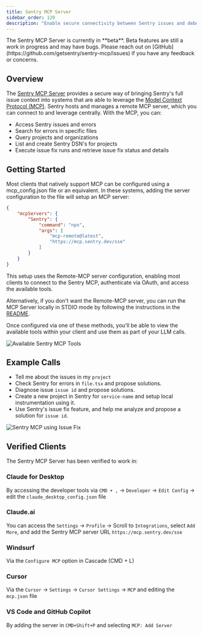 ```yaml
---
title: Sentry MCP Server
sidebar_order: 120
description: "Enable secure connectivity between Sentry issues and debugging data, and LLM clients, using a Model Context Protocol (MCP) server."
---
```


<Alert>
  The Sentry MCP Server is currently in **beta**. Beta features are still a work in progress and may have bugs. Please reach out on
  [GitHub](https://github.com/getsentry/sentry-mcp/issues) if you have any feedback or concerns.
</Alert>

## Overview

The [Sentry MCP Server](https://mcp.sentry.dev) provides a secure way of bringing Sentry's full issue context into systems that are able to leverage the [Model Context Protocol (MCP)](https://modelcontextprotocol.io/introduction). Sentry hosts and manages a remote MCP server, which you can connect to and leverage centrally. With the MCP, you can:

- Access Sentry issues and errors
- Search for errors in specific files
- Query projects and organizations
- List and create Sentry DSN's for projects
- Execute issue fix runs and retrieve issue fix status and details 

<VimeoEmbed id="1080588938?h=1e437d4874" />

## Getting Started

Most clients that natively support MCP can be configured using a mcp_config.json file or an equivalent. In these systems, adding the server configuration to the file will setup an MCP server: 

```json
{
    "mcpServers": {
        "Sentry": {
            "command": "npx",
            "args": [
                "mcp-remote@latest",
                "https://mcp.sentry.dev/sse"
            ]
        }
    }
}
```

This setup uses the Remote-MCP server configuration, enabling most clients to connect to the Sentry MCP, authenticate via OAuth, and access the available tools.

Alternatively, if you don't want the Remote-MCP server, you can run the MCP Server locally in STDIO mode by following the instructions in the [README](https://github.com/getsentry/sentry-mcp).

Once configured via one of these methods, you'll be able to view the available tools within your client and use them as part of your LLM calls.

![Available Sentry MCP Tools](./img/mcp-tools.png)

## Example Calls 

- Tell me about the issues in my `project`
- Check Sentry for errors in `file.tsx` and propose solutions.
- Diagnose issue `issue id` and propose solutions.
- Create a new project in Sentry for `service-name` and setup local instrumentation using it.
- Use Sentry's issue fix feature, and help me analyze and propose a solution for `issue id`.

![Sentry MCP using Issue Fix](./img/mcp-autofix1.png)

## Verified Clients 

The Sentry MCP Server has been verified to work in: 

### Claude for Desktop 

By accessing the developer tools via `CMD + ,` -> `Developer` -> `Edit Config` -> edit the `claude_desktop_config.json` file 

### Claude.ai 

You can access the `Settings` -> `Profile` -> Scroll to `Integrations`, select `Add More`, and add the Sentry MCP server URL `https://mcp.sentry.dev/sse`

### Windsurf

Via the `Configure MCP` option in Cascade (CMD + L)

### Cursor

Via the `Cursor` -> `Settings` -> `Cursor Settings` -> `MCP` and editing the `mcp.json` file

### VS Code and GitHub Copilot

By adding the server in `CMD+Shift+P` and selecting `MCP: Add Server`

